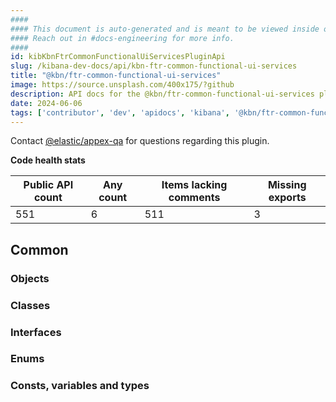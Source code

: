 ```yaml
---
####
#### This document is auto-generated and is meant to be viewed inside our experimental, new docs system.
#### Reach out in #docs-engineering for more info.
####
id: kibKbnFtrCommonFunctionalUiServicesPluginApi
slug: /kibana-dev-docs/api/kbn-ftr-common-functional-ui-services
title: "@kbn/ftr-common-functional-ui-services"
image: https://source.unsplash.com/400x175/?github
description: API docs for the @kbn/ftr-common-functional-ui-services plugin
date: 2024-06-06
tags: ['contributor', 'dev', 'apidocs', 'kibana', '@kbn/ftr-common-functional-ui-services']
---
```




Contact [@elastic/appex-qa](https://github.com/orgs/elastic/teams/appex-qa) for questions regarding this plugin.

**Code health stats**

| Public API count  | Any count | Items lacking comments | Missing exports |
|-------------------|-----------|------------------------|-----------------|
| 551 | 6 | 511 | 3 |

## Common

### Objects
<DocDefinitionList data={kbnFtrCommonFunctionalUiServicesObj.common.objects}/>

### Classes
<DocDefinitionList data={kbnFtrCommonFunctionalUiServicesObj.common.classes}/>

### Interfaces
<DocDefinitionList data={kbnFtrCommonFunctionalUiServicesObj.common.interfaces}/>

### Enums
<DocDefinitionList data={kbnFtrCommonFunctionalUiServicesObj.common.enums}/>

### Consts, variables and types
<DocDefinitionList data={kbnFtrCommonFunctionalUiServicesObj.common.misc}/>

